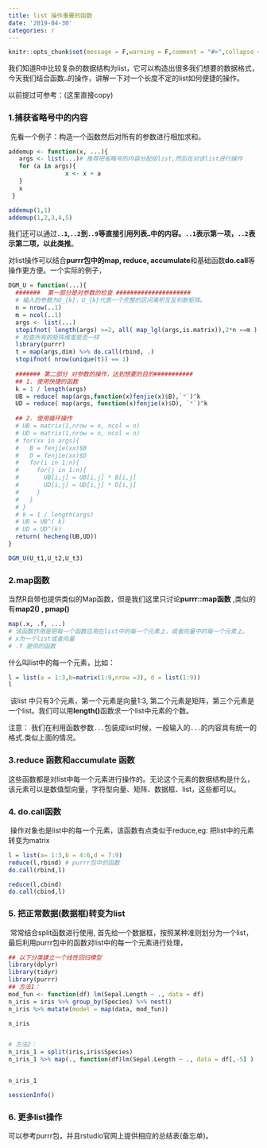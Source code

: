 ```yaml
---
title: list 操作重要的函数
date: '2019-04-30'
categories: r
---
```



```r
knitr::opts_chunk$set(message = F,warning = F,comment = "#>",collapse = TRUE)
```



​		我们知道R中比较复杂的数据结构为list，它可以构造出很多我们想要的数据格式，今天我们结合函数`…`的操作，讲解一下对一个长度不定的list如何便捷的操作。

以前提过可参考：(这里直接copy)

### 1.捕获省略号中的内容

​		先看一个例子：构造一个函数然后对所有的参数进行相加求和。

```r
addemup <- function(x, ...){
   args <- list(...)# 推荐把省略号的内容分配给list,然后在对该list进行操作
   for (a in args){
   			    x <- x + a 
   } 
   x
 }

addemup(1,1)
addemup(1,2,3,4,5)

```

​		我们还可以通过**`..1`,`..2`到`..9`等直接引用列表`…`中的内容。`..1`表示第一项，`..2`表示第二项，以此类推**。

对list操作可以结合**purrr包中的map, reduce, accumulate**和基础函数**do.call**等 操作更方便。一个实际的例子，

```R
DGM_U = function(...){
  #######  第一部分是对参数的检查 #####################
  # 输入的参数为U_{k}，U_{k}代表一个完整的区间乘积互反判断矩阵。
  n = nrow(..1)
  m = ncol(..1)
  args <- list(...)
  stopifnot( length(args) >=2, all( map_lgl(args,is.matrix)),2*n ==m )
  # 检查所有的矩阵维度是否一样
  library(purrr)
  t = map(args,dim) %>% do.call(rbind, .) 
  stopifnot( nrow(unique(t)) == 1)
  
  ####### 第二部分 对参数的操作，达到想要的目的###########
  ## 1. 使用快捷的函数
  k = 1 / length(args)
  UB = reduce( map(args,function(x)fenjie(x)$B),`*`)^k
  UD = reduce( map(args, function(x)fenjie(x)$D), `*`)^k
  
  ## 2. 使用循环操作
  # UB = matrix(1,nrow = n, ncol = n)
  # UD = matrix(1,nrow = n, ncol = n)
  # for(xx in args){
  #   B = fenjie(xx)$B
  #   D = fenjie(xx)$D
  #   for(i in 1:n){
  #     for(j in 1:n){
  #       UB[i,j] = UB[i,j] * B[i,j]
  #       UD[i,j] = UD[i,j] * D[i,j]
  #     }
  #   }
  # }
  # k = 1 / length(args)
  # UB = UB^( k)
  # UD = UD^(k)
  return( hecheng(UB,UD))
}

DGM_U(U_t1,U_t2,U_t3)
```

### 2.map函数

​		当然R自带也提供类似的Map函数，但是我们这里只讨论**purrr::map函数** ,类似的有**map2()  , pmap()**

```R
map(.x, .f, ...)
# 该函数作用是把每一个函数应用在list中的每一个元素上，或者向量中的每一个元素上。
# x为一个list或者向量
# .f 提供的函数
```

什么叫list中的每一个元素，比如：

```r
l = list(a = 1:3,b=matrix(1:9,nrow =3), d = list(1:9))
l
```

​		该list 中只有3个元素，第一个元素是向量1:3, 第二个元素是矩阵，第三个元素是一个list。我们可以用**length()**函数求一个list中元素的个数。

注意： 我们在利用函数参数`...`包装成list时候，一般输入的`...`的内容具有统一的格式.类似上面的情况。

### 3.reduce 函数和accumulate 函数

​		这些函数都是对list中每一个元素进行操作的。无论这个元素的数据结构是什么，该元素可以是数值型向量，字符型向量、矩阵、数据框、list，这些都可以。

### 4. do.call函数

​		操作对象也是list中的每一个元素，该函数有点类似于reduce,eg: 把list中的元素转变为matrix

```R
l = list(a= 1:3,b = 4:6,d = 7:9)
reduce(l,rbind) # purrr包中的函数
do.call(rbind,l)

reduce(l,cbind)
do.call(cbind,l)
```

### 5. 把正常数据(数据框)转变为list

​		常常结合split函数进行使用,  首先给一个数据框，按照某种准则划分为一个list，最后利用purrr包中的函数对list中的每一个元素进行处理，

```r
## 以下分类建立一个线性回归模型
library(dplyr)
library(tidyr)
library(purrr)
## 方法1：
mod_fun <- function(df) lm(Sepal.Length ~ ., data = df)
n_iris = iris %>% group_by(Species) %>% nest()
n_iris %>% mutate(model = map(data, mod_fun))

n_iris


# 方法2：
n_iris_1 = split(iris,iris$Species) 
n_iris_1 %>% map(., function(df)lm(Sepal.Length ~ ., data = df[,-5] )  )


n_iris_1
```

```r
sessionInfo()
```

### 6. 更多list操作

可以参考purrr包，并且rstudio官网上提供相应的总结表(备忘单)。


